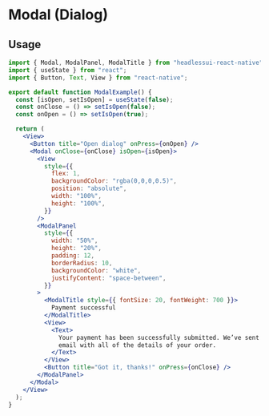 # Modal (Dialog)

## Usage

```jsx
import { Modal, ModalPanel, ModalTitle } from "headlessui-react-native";
import { useState } from "react";
import { Button, Text, View } from "react-native";

export default function ModalExample() {
  const [isOpen, setIsOpen] = useState(false);
  const onClose = () => setIsOpen(false);
  const onOpen = () => setIsOpen(true);

  return (
    <View>
      <Button title="Open dialog" onPress={onOpen} />
      <Modal onClose={onClose} isOpen={isOpen}>
        <View
          style={{
            flex: 1,
            backgroundColor: "rgba(0,0,0,0.5)",
            position: "absolute",
            width: "100%",
            height: "100%",
          }}
        />
        <ModalPanel
          style={{
            width: "50%",
            height: "20%",
            padding: 12,
            borderRadius: 10,
            backgroundColor: "white",
            justifyContent: "space-between",
          }}
        >
          <ModalTitle style={{ fontSize: 20, fontWeight: 700 }}>
            Payment successful
          </ModalTitle>
          <View>
            <Text>
              Your payment has been successfully submitted. We’ve sent you an
              email with all of the details of your order.
            </Text>
          </View>
          <Button title="Got it, thanks!" onPress={onClose} />
        </ModalPanel>
      </Modal>
    </View>
  );
}
```
